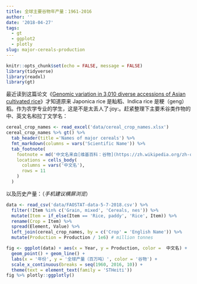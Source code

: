 ```yaml
---
title: 全球主要谷物年产量：1961-2016
author: ''
date: '2018-04-27'
tags:
  - gt
  - ggplot2
  - plotly
slug: major-cereals-production
---
```


```r
knitr::opts_chunk$set(echo = FALSE, message = FALSE)
library(tidyverse)
library(readxl)
library(gt)
```

最近读到这篇论文《[Genomic variation in 3,010 diverse accessions of Asian cultivated rice](https://doi.org/10.1038/s41586-018-0063-9)》才知道原来 Japonica rice 是籼稻、Indica rice 是粳（geng）稻。作为农学专业的学生，这是不是太丢人了:joy:。赶紧整理下主要禾谷类作物的中、英文名和拉丁文学名：

```r
cereal_crop_names <- read_excel('data/cereal_crop_names.xlsx')
cereal_crop_names %>% gt() %>% 
  tab_header(title ='Names of major cereals') %>% 
  fmt_markdown(columns = vars('Scientific Name')) %>% 
  tab_footnote(
    footnote = md('中文名来自[维基百科：谷物](https://zh.wikipedia.org/zh-cn/%E8%B0%B7%E7%89%A9)'),
    locations = cells_body(
      columns = vars('中文名'),
      rows = 11
    )
  )
```

以及历史产量：（_手机建议横屏浏览_）

```r
data <- read_csv('data/FAOSTAT-data-5-7-2018.csv') %>%
  filter(!Item %in% c('Grain, mixed', 'Cereals, nes')) %>%
  mutate(Item = if_else(Item == 'Rice, paddy', 'Rice', Item)) %>%
  rename(Crop = Item) %>%
  spread(Element, Value) %>%
  left_join(cereal_crop_names, by = c('Crop' = 'English Name')) %>% 
  mutate(Production = Production / 1e6) # million tonnes

fig <- ggplot(data) + aes(x = Year, y = Production, color =  中文名) +
  geom_point() + geom_line() +
  labs(x = '年份', y = '全球产量（百万吨）', color = '谷物') +
  scale_x_continuous(breaks = seq(1960, 2016, 10)) +
  theme(text = element_text(family = 'STHeiti'))
fig %>% plotly::ggplotly()
```
